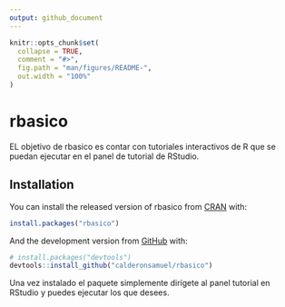 ```yaml
---
output: github_document
---
```


<!-- README.md is generated from README.Rmd. Please edit that file -->

```r
knitr::opts_chunk$set(
  collapse = TRUE,
  comment = "#>",
  fig.path = "man/figures/README-",
  out.width = "100%"
)
```

# rbasico

<!-- badges: start -->
<!-- badges: end -->

EL objetivo de rbasico es contar con tutoriales interactivos de R que se puedan ejecutar en el panel de tutorial de RStudio.

## Installation

You can install the released version of rbasico from [CRAN](https://CRAN.R-project.org) with:

``` r
install.packages("rbasico")
```

And the development version from [GitHub](https://github.com/) with:

``` r
# install.packages("devtools")
devtools::install_github("calderonsamuel/rbasico")
```
Una vez instalado el paquete simplemente dirígete al panel tutorial en RStudio y puedes ejecutar los que desees.
